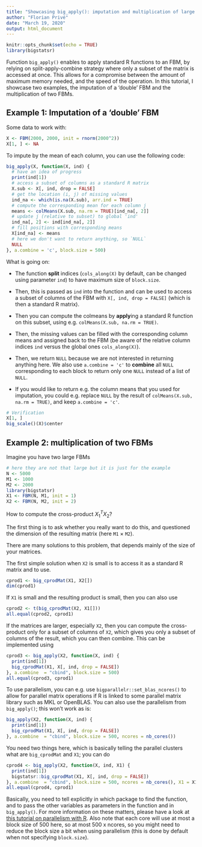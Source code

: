 ```yaml
---
title: "Showcasing big_apply(): imputation and multiplication of large FBMs"
author: "Florian Privé"
date: "March 19, 2020"
output: html_document
---
```


```r
knitr::opts_chunk$set(echo = TRUE)
library(bigstatsr)
```

Function `big_apply()` enables to apply standard R functions to an FBM, by relying on split-apply-combine strategy where only a subset of the matrix is accessed at once. This allows for a compromise between the amount of maximum memory needed, and the speed of the operation.
In this tutorial, I showcase two examples, the imputation of a 'double' FBM and the multiplication of two FBMs.

## Example 1: Imputation of a 'double' FBM

Some data to work with:

```r
X <- FBM(2000, 2000, init = rnorm(2000^2))
X[1, ] <- NA
```

To impute by the mean of each column, you can use the following code:

```r
big_apply(X, function(X, ind) {
  # have an idea of progress
  print(ind[1])
  # access a subset of columns as a standard R matrix
  X.sub <- X[, ind, drop = FALSE]
  # get the location (i, j) of missing values
  ind_na <- which(is.na(X.sub), arr.ind = TRUE)
  # compute the corresponding mean for each column j
  means <- colMeans(X.sub, na.rm = TRUE)[ind_na[, 2]]
  # update j (relative to subset) to global 'ind'
  ind_na[, 2] <- ind[ind_na[, 2]]
  # fill positions with corresponding means
  X[ind_na] <- means
  # here we don't want to return anything, so `NULL`
  NULL
}, a.combine = 'c', block.size = 500)
```

What is going on:

- The function **split** indices (`cols_along(X)` by default, can be changed using parameter `ind`) to have maximum size of `block.size`.

- Then, this is passed as `ind` into the function and can be used to access a subset of columns of the FBM with `X[, ind, drop = FALSE]` (which is then a standard R matrix).

- Then you can compute the colmeans by **apply**ing a standard R function on this subset, using e.g. `colMeans(X.sub, na.rm = TRUE)`.

- Then, the missing values can be filled with the corresponding column means and assigned back to the FBM (be aware of the relative column indices `ind` versus the global ones `cols_along(X)`).

- Then, we return `NULL` because we are not interested in returning anything here. We also use `a.combine = 'c'` to **combine** all `NULL` corresponding to each block to return only one `NULL` instead of a list of `NULL`.

- If you would like to return e.g. the column means that you used for imputation, you could e.g. replace `NULL` by the result of `colMeans(X.sub, na.rm = TRUE)`, and keep `a.combine = 'c'`.

```r
# Verification
X[1, ]
big_scale()(X)$center
```

## Example 2: multiplication of two FBMs

Imagine you have two large FBMs

```r
# here they are not that large but it is just for the example
N <- 5000
M1 <- 1000
M2 <- 2000
library(bigstatsr)
X1 <- FBM(N, M1, init = 1)
X2 <- FBM(N, M2, init = 2)
```

How to compute the cross-product $X_1^T X_2$?

The first thing is to ask whether you really want to do this, and questioned the dimension of the resulting matrix (here `M1` $\times$ `M2`).

There are many solutions to this problem, that depends mainly of the size of your matrices.

The first simple solution when `X2` is small is to access it as a standard R matrix and to use.

```r
cprod1 <- big_cprodMat(X1, X2[])
dim(cprod1)
```

If `X1` is small and the resulting product is small, then you can also use

```r
cprod2 <- t(big_cprodMat(X2, X1[]))
all.equal(cprod2, cprod1)
```

If the matrices are larger, especially `X2`, then you can compute the cross-product only for a subset of columns of `X2`, which gives you only a subset of columns of the result, which you can then combine.
This can be implemented using

```r
cprod3 <- big_apply(X2, function(X, ind) {
  print(ind[1])
  big_cprodMat(X1, X[, ind, drop = FALSE])
}, a.combine  = "cbind", block.size = 500)
all.equal(cprod3, cprod1)
```

To use parallelism, you can e.g. use `bigparallelr::set_blas_ncores()` to allow for parallel matrix operations if R is linked to some parallel matrix library such as MKL or OpenBLAS. 
You can also use the parallelism from `big_apply()`; this won't work as is:
```r
big_apply(X2, function(X, ind) {
  print(ind[1])
  big_cprodMat(X1, X[, ind, drop = FALSE])
}, a.combine  = "cbind", block.size = 500, ncores = nb_cores())
```

You need two things here, which is basically telling the parallel clusters what are `big_cprodMat` and `X1`; you can do
```r
cprod4 <- big_apply(X2, function(X, ind, X1) {
  print(ind[1])
  bigstatsr::big_cprodMat(X1, X[, ind, drop = FALSE])
}, a.combine  = "cbind", block.size = 500, ncores = nb_cores(), X1 = X1)
all.equal(cprod4, cprod1)
```

Basically, you need to tell explicitly in which package to find the function, and to pass the other variables as parameters in the function and in `big_apply()`. For more information on these matters, please have a look at [this tutorial on parallelism with R](https://privefl.github.io/blog/a-guide-to-parallelism-in-r/).
Also note that each core will use at most a block size of 500 here, so at most 500 x ncores, so you might need to reduce the block size a bit when using parallelism (this is done by default when not specifying `block.size`).
